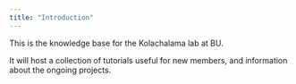 ```yaml
---
title: "Introduction"
---
```


This is the knowledge base for the Kolachalama lab at BU.

It will host a collection of tutorials useful for new members, and information about the ongoing projects. 